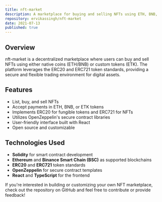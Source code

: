 ```yaml
---
title: nft-market
description: A marketplace for buying and selling NFTs using ETH, BNB, or ETK tokens. Implements ERC20 and ERC721 standards.
repository: ervikassingh/nft-market
date: 2021-07-13
published: true
---
```


## Overview
nft-market is a decentralized marketplace where users can buy and sell NFTs using either native coins (ETH/BNB) or custom tokens (ETK). The platform leverages the ERC20 and ERC721 token standards, providing a secure and flexible trading environment for digital assets.

## Features
- List, buy, and sell NFTs
- Accept payments in ETH, BNB, or ETK tokens
- Implements ERC20 for fungible tokens and ERC721 for NFTs
- Utilizes OpenZeppelin's secure contract libraries
- User-friendly interface built with React
- Open source and customizable

## Technologies Used
- **Solidity** for smart contract development
- **Ethereum** and **Binance Smart Chain (BSC)** as supported blockchains
- **ERC20** and **ERC721** token standards
- **OpenZeppelin** for secure contract templates
- **React** and **TypeScript** for the frontend

If you're interested in building or customizing your own NFT marketplace, check out the repository on GitHub and feel free to contribute or provide feedback!
